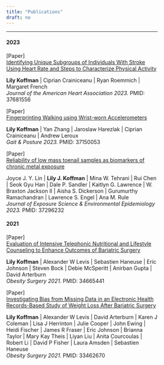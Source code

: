 ```yaml
---
title: "Publications"
draft: no
---
```



<div id=content>
<section class=blueish>
<div class=container id=publications style=width:80%>
<div class=row>
<div class=col style=text-align:left>
<hr class=year>

<h4 class=year>2023</h4>

<span class=type>[Paper] </span>
<div class="row align-items-end">
<div class=col-auto>
<a href=https://doi.org/10.1161/JAHA.123.030577 target=_blank>Identifying Unique Subgroups of Individuals With Stroke Using Heart Rate and Steps to Characterize Physical Activity</a>
<div>
<b>Lily Koffman</b>
| Ciprian Crainiceanu
| Ryan Roemmich
| Margaret French
<br>
<em> Journal of the American Heart Association 2023.</em>
<span>
PMID: 37681556
</span>
</div>


<span class=type>[Paper] </span>
<div class="row align-items-end">
<div class=col-auto>
<a href=https://doi.org/10.1016/j.gaitpost.2023.05.001 target=_blank>Fingerprinting Walking using Wrist-worn Accelerometers</a>
<div>
<b>Lily Koffman</b>
| Yan Zhang
| Jaroslaw Harezlak
| Ciprian Crainiceanu
| Andrew Leroux
<br>
<em> Gait & Posture 2023.</em>
<span>
PMID: 37150053
</span>
</div>

<span class=type>[Paper] </span>
<div class="row align-items-end">
<div class=col-auto>
<a href=https://doi.org/10.1038/s41370-023-00560-y> Reliability of low mass toenail samples as biomarkers of chronic metal exposure </a>
<div>
Joyce J. Y. Lin | <b>Lily J. Koffman</b> | Mina W. Tehrani | Rui Chen | Seok Gyu Han | Dale P. Sandler | Kaitlyn G. Lawrence | W. Braxton Jackson II | Aisha S. Dickerson | Gurumurthy Ramachandran |  Lawrence S. Engel | Ana M. Rule 
<br>
<em> Journal of Exposure Science & Environmental Epidemiology 2023.</em>
<span>
PMID: 37296232
</span>
</div>



<h4 class=year>2021</h4>
<span class=type>[Paper] </span>
<div class="row align-items-end">
<div class=col-auto>
<a href=https://doi.org/10.1007/s11695-021-05749-4 target=_blank>Evaluation of Intensive Telephonic Nutritional and Lifestyle Counseling to Enhance Outcomes of Bariatric Surgery</a>
<div>
<b>Lily Koffman</b>
| Alexander W Levis
| Sebastien Haneuse
| Eric Johnson
| Steven Bock
| Debie McSperitt
| Anirban Gupta 
| David Arterburn
<br>
<em>Obesity Surgery 2021.</em>
<span>
PMID: 34665441
</span>
</div>

<span class=type>[Paper] </span>
<div class="row align-items-end">
<div class=col-auto>
<a href=https://doi.org/10.1007/s11695-021-05226-y target=_blank>Investigating Bias from Missing Data in an Electronic Health Records-Based Study of Weight Loss After Bariatric Surgery</a>
<div>
<b>Lily Koffman</b>
| Alexander W Levis
| David Arterburn
| Karen J Coleman
| Lisa J Herrinton
| Julie Cooper
| John Ewing
| Heidi Fischer
| James R Fraser
| Eric Johnson
| Brianna Taylor
| Mary Kay Theis
| Liyan Liu
| Anita Courcoulas
| Robert Li
| David P Fisher
| Laura Amsden
| Sebastien Haneuse
<br>
<em>Obesity Surgery 2021.</em>
<span>
PMID: 33462670
</span>
</div>
</div>
<br><br><br>
<script async src=https://badge.dimensions.ai/badge.js></script>
<style>.footer{color:#fff}</style>
</section>

